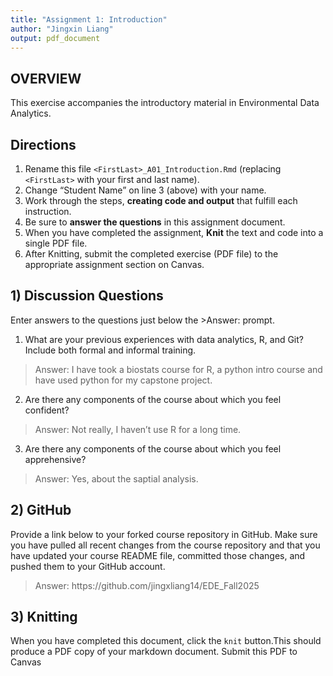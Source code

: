 ```yaml
---
title: "Assignment 1: Introduction"
author: "Jingxin Liang"
output: pdf_document
---
```


## OVERVIEW

This exercise accompanies the introductory material in Environmental Data Analytics. 

## Directions
1.  Rename this file `<FirstLast>_A01_Introduction.Rmd` (replacing `<FirstLast>` with your first and last name).
2.  Change "Student Name" on line 3 (above) with your name.
3.  Work through the steps, **creating code and output** that fulfill each instruction.
4.  Be sure to **answer the questions** in this assignment document.
5.  When you have completed the assignment, **Knit** the text and code into a single PDF file.
6.  After Knitting, submit the completed exercise (PDF file) to the appropriate assignment section on Canvas.


## 1) Discussion Questions
Enter answers to the questions just below the >Answer: prompt.

1. What are your previous experiences with data analytics, R, and Git? Include both formal and informal training.

> Answer: I have took a biostats course for R, a python intro course and have used python for my capstone project.

2. Are there any components of the course about which you feel confident?

> Answer: Not really, I haven't use R for a long time.

3. Are there any components of the course about which you feel apprehensive?

> Answer: Yes, about the saptial analysis. 


## 2) GitHub

Provide a link below to your forked course repository in GitHub. Make sure you have pulled all recent changes from the course repository and that you have updated your course README file, committed those changes, and pushed them to your GitHub account.   

> Answer: https://github.com/jingxliang14/EDE_Fall2025

## 3) Knitting
When you have completed this document, click the `knit` button.This should produce a PDF copy of your markdown document. Submit this PDF to Canvas 
